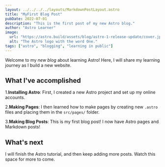 ```yaml
---
layout: ../../../../layouts/MarkdownPostLayout.astro
title: "MyFirst Blog Post"
pubDate: 2022-07-01
description: "This is the first post of my new Astro blog."
author: "Astro Learner"
image:
  url: "https://astro.build/assets/blog/astro-1-release-update/cover.jpeg"
  alt: "The Astro logo with the word One."
tags: ["astro", "blogging", "learning in public"]
---
```


Welcome to my _new blog_ about learning Astro! Here, I will share my learning journey as I build a new website.

## What I've accomplished

1.**Installing Astro**: First, I created a new Astro project and set up my online accounts.

2.**Making Pages**: I then learned how to make pages by creating new `.astro` files and placing them in the `src/pages/` folder.

3.**Making Blog Posts**: This is my first blog post! I now have Astro pages and Markdown posts!

## What's next

I will finish the Astro tutorial, and then keep adding more posts. Watch this space for more to come.
